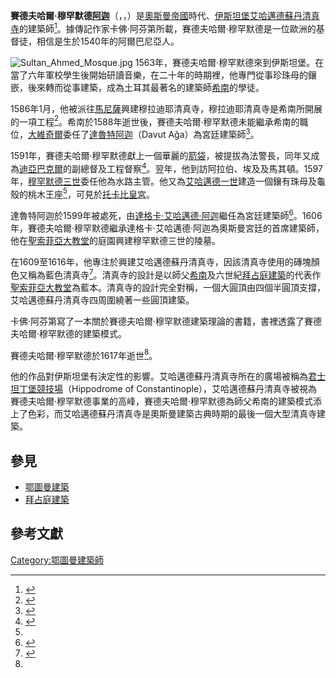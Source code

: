 '''賽德夫哈爾·穆罕默德[[阿迦_(鄂圖曼帝國)|阿迦]]'''（{{lang-tr|'''Sedefkâr Mehmet Ağa'''}}，{{lang-en|'''Sedefhar Mehmet Ağa'''}}，{{bd||約1540年|1617年||}}）是[[奧斯曼帝國|奧斯曼帝國]]時代、[[伊斯坦堡|伊斯坦堡]][[艾哈邁德蘇丹清真寺|艾哈邁德蘇丹清真寺]]的建築師<ref>{{cite book | language = en | author = Icon Group International, Inc.  | title = ''Sultans: Webster’s Quotations, Facts and Phrases''  | date = 2008年  | publisher = Icon Group International, Inc.  | isbn =  | pages = 第135頁 }}</ref>。據傳記作家卡佛·阿芬第所載，賽德夫哈爾·穆罕默德是一位歐洲的基督徒，相信是生於1540年的阿爾巴尼亞人。

[[File:Sultan_Ahmed_Mosque.jpg|thumb]]
1563年，賽德夫哈爾·穆罕默德來到伊斯坦堡。在當了六年軍校學生後開始研讀音樂，在二十年的時期裡，他專門從事珍珠母的鑲嵌，後來轉而從事建築，成為土耳其最著名的建築師[[科查·米馬爾·希南|希南]]的學徒。

1586年1月，他被派往[[馬尼薩|馬尼薩]]興建穆拉迪耶清真寺，穆拉迪耶清真寺是希南所開展的一項工程<ref>{{cite book | language = en | author = Cafer Efendi、Howard Crane | title = ''Risāle-i miʻmāriyye: an early-seventeenth-century Ottoman treatise on architecture : facsimile with translation and notes''  | date = 1987年 | publisher = Brill Archive  | isbn = 9004078460 | pages = 第8頁 }}</ref>。希南於1588年逝世後，賽德夫哈爾·穆罕默德未能繼承希南的職位，[[大維奇爾|大維奇爾]]委任了[[達魯特阿迦|達魯特阿迦]]（Davut Ağa）為宮廷建築師<ref>{{cite book | language = en | author = Jane Taylor  | title = ''Imperial Istanbul: a traveller's guide, includes Iznik, Bursa and Edirne''  | date = 1988年  | publisher = Palgrave Macmillan  | isbn = 1860642497 | pages = 第179頁 }}</ref>。

1591年，賽德夫哈爾·穆罕默德獻上一個華麗的[[箭袋|箭袋]]，被提拔為法警長，同年又成為[[迪亞巴克爾|迪亞巴克爾]]的副總督及工程督察<ref name="history">{{cite book | language = en | author = Godfrey Goodwin  | title = ''A history of Ottoman architecture''  | date = 1971年 | publisher = Johns Hopkins Press  | isbn = 0500274290 | pages = 第342頁 }}</ref>。翌年，他到訪阿拉伯、埃及及馬其頓。1597年，[[穆罕默德三世_(奧斯曼帝國)|穆罕默德三世]]委任他為水路主管。他又為[[艾哈邁德一世|艾哈邁德一世]]建造一個鑲有珠母及龜殼的桃木王座<ref name="history" />，可見於[[托卡比皇宮|托卡比皇宮]]。

達魯特阿迦於1599年被處死，由[[達格卡·艾哈邁德·阿迦|達格卡·艾哈邁德·阿迦]]繼任為宮廷建築師<ref>{{cite book | language = en | author = Lucienne Thys-Şenocak、Çiğdem Kafescioğlu、Günhan Danışman  | title = ''Aptullah Kuran için yazılar''  | date = 1999年  | publisher = YKY | pages = 第274頁 }}</ref>。1606年，賽德夫哈爾·穆罕默德繼承達格卡·艾哈邁德·阿迦為奧斯曼宮廷的首席建築師，他在[[聖索菲亞大教堂|聖索菲亞大教堂]]的庭園興建穆罕默德三世的陵墓。

在1609至1616年，他專注於興建艾哈邁德蘇丹清真寺，因該清真寺使用的磚塊顏色又稱為藍色清真寺<ref>{{cite book | language = en | author = Virginia Maxwell  | title = ''Istanbul: city guide''  | url = https://archive.org/details/istanbul0000maxw_c5t3 | date = 2008年  | publisher = Lonely Planet  | isbn = 1740599160 | pages = 第54-55頁 }}</ref>。清真寺的設計是以師父[[科查·米馬爾·希南|希南]]及六世紀[[拜占庭建築|拜占庭建築]]的代表作[[聖索菲亞大教堂|聖索菲亞大教堂]]為藍本。清真寺的設計完全對稱，一個大圓頂由四個半圓頂支撐，艾哈邁德蘇丹清真寺四周圍繞著一些圓頂建築。

卡佛·阿芬第寫了一本關於賽德夫哈爾·穆罕默德建築理論的書籍，書裡透露了賽德夫哈爾·穆罕默德的建築模式。

賽德夫哈爾·穆罕默德於1617年逝世<ref name="history" />。

他的作品對伊斯坦堡有決定性的影響。艾哈邁德蘇丹清真寺所在的廣場被稱為[[君士坦丁堡競技場|君士坦丁堡競技場]]（Hippodrome of Constantinople），艾哈邁德蘇丹清真寺被視為賽德夫哈爾·穆罕默德事業的高峰，賽德夫哈爾·穆罕默德為師父希南的建築模式添上了色彩，而艾哈邁德蘇丹清真寺是奧斯曼建築古典時期的最後一個大型清真寺建築。

== 參見 ==
*[[鄂圖曼建築|鄂圖曼建築]]
*[[拜占庭建築|拜占庭建築]]

==參考文獻==
{{reflist}}

[[Category:鄂圖曼建築師|Category:鄂圖曼建築師]]